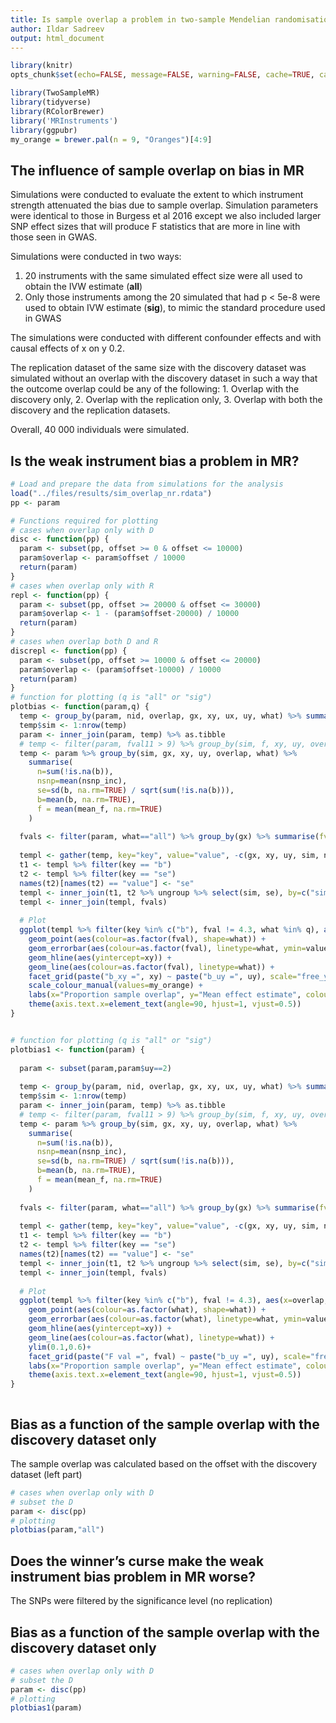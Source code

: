 ```yaml
---
title: Is sample overlap a problem in two-sample Mendelian randomisation?
author: Ildar Sadreev
output: html_document
---
```


```r
library(knitr)
opts_chunk$set(echo=FALSE, message=FALSE, warning=FALSE, cache=TRUE, cache.lazy = FALSE)
```

```r
library(TwoSampleMR)
library(tidyverse)
library(RColorBrewer)
library('MRInstruments')
library(ggpubr)
my_orange = brewer.pal(n = 9, "Oranges")[4:9]
```

## The influence of sample overlap on bias in MR

Simulations were conducted to evaluate the extent to which instrument strength attenuated the bias due to sample overlap. Simulation parameters were identical to those in Burgess et al 2016 except we also included larger SNP effect sizes that will produce F statistics that are more in line with those seen in GWAS.

Simulations were conducted in two ways:

1. 20 instruments with the same simulated effect size were all used to obtain the IVW estimate (**all**)
2. Only those instruments among the 20 simulated that had p < 5e-8 were used to obtain IVW estimate (**sig**), to mimic the standard procedure used in GWAS

The simulations were conducted with different confounder effects and with causal effects of x on y 0.2. 

The replication dataset of the same size with the discovery dataset was simulated without an overlap with the discovery dataset in such a way that the outcome overlap could be any of the following:
1. Overlap with the discovery only,
2. Overlap with the replication only,
3. Overlap with both the discovery and the replication datasets.

Overall, 40 000 individuals were simulated.

## Is the weak instrument bias a problem in MR?

```r
# Load and prepare the data from simulations for the analysis
load("../files/results/sim_overlap_nr.rdata")
pp <- param
```



```r
# Functions required for plotting
# cases when overlap only with D
disc <- function(pp) {
  param <- subset(pp, offset >= 0 & offset <= 10000)
  param$overlap <- param$offset / 10000
  return(param)
}
# cases when overlap only with R
repl <- function(pp) {
  param <- subset(pp, offset >= 20000 & offset <= 30000)
  param$overlap <- 1 - (param$offset-20000) / 10000
  return(param)
}
# cases when overlap both D and R
discrepl <- function(pp) {
  param <- subset(pp, offset >= 10000 & offset <= 20000)
  param$overlap <- (param$offset-10000) / 10000
  return(param)
}
# function for plotting (q is "all" or "sig")
plotbias <- function(param,q) {
  temp <- group_by(param, nid, overlap, gx, xy, ux, uy, what) %>% summarise()
  temp$sim <- 1:nrow(temp)
  param <- inner_join(param, temp) %>% as.tibble
  # temp <- filter(param, fval11 > 9) %>% group_by(sim, f, xy, uy, overlap) %>%
  temp <- param %>% group_by(sim, gx, xy, uy, overlap, what) %>%
    summarise(
      n=sum(!is.na(b)),
      nsnp=mean(nsnp_inc),
      se=sd(b, na.rm=TRUE) / sqrt(sum(!is.na(b))),
      b=mean(b, na.rm=TRUE),
      f = mean(mean_f, na.rm=TRUE)
    )
  
  fvals <- filter(param, what=="all") %>% group_by(gx) %>% summarise(fval=round(mean(mean_f, na.rm=TRUE), 1))
  
  templ <- gather(temp, key="key", value="value", -c(gx, xy, uy, sim, n, overlap, what))
  t1 <- templ %>% filter(key == "b")
  t2 <- templ %>% filter(key == "se")
  names(t2)[names(t2) == "value"] <- "se"
  templ <- inner_join(t1, t2 %>% ungroup %>% select(sim, se), by=c("sim"))
  templ <- inner_join(templ, fvals)
  
  # Plot
  ggplot(templ %>% filter(key %in% c("b"), fval != 4.3, what %in% q), aes(x=overlap, y=value)) +
    geom_point(aes(colour=as.factor(fval), shape=what)) +
    geom_errorbar(aes(colour=as.factor(fval), linetype=what, ymin=value - se * 1.96, ymax=value + se * 1.96), width=0) +
    geom_hline(aes(yintercept=xy)) +
    geom_line(aes(colour=as.factor(fval), linetype=what)) +
    facet_grid(paste("b_xy =", xy) ~ paste("b_uy =", uy), scale="free_y") +
    scale_colour_manual(values=my_orange) +
    labs(x="Proportion sample overlap", y="Mean effect estimate", colour="Mean instrument\nF value", shape="Instrument\nselection", linetype="Instrument\nselection") +
    theme(axis.text.x=element_text(angle=90, hjust=1, vjust=0.5))
}


# function for plotting (q is "all" or "sig")
plotbias1 <- function(param) {
  
  param <- subset(param,param$uy==2)
  
  temp <- group_by(param, nid, overlap, gx, xy, ux, uy, what) %>% summarise()
  temp$sim <- 1:nrow(temp)
  param <- inner_join(param, temp) %>% as.tibble
  # temp <- filter(param, fval11 > 9) %>% group_by(sim, f, xy, uy, overlap) %>%
  temp <- param %>% group_by(sim, gx, xy, uy, overlap, what) %>%
    summarise(
      n=sum(!is.na(b)),
      nsnp=mean(nsnp_inc),
      se=sd(b, na.rm=TRUE) / sqrt(sum(!is.na(b))),
      b=mean(b, na.rm=TRUE),
      f = mean(mean_f, na.rm=TRUE)
    )
  
  fvals <- filter(param, what=="all") %>% group_by(gx) %>% summarise(fval=round(mean(mean_f, na.rm=TRUE), 1))
  
  templ <- gather(temp, key="key", value="value", -c(gx, xy, uy, sim, n, overlap, what))
  t1 <- templ %>% filter(key == "b")
  t2 <- templ %>% filter(key == "se")
  names(t2)[names(t2) == "value"] <- "se"
  templ <- inner_join(t1, t2 %>% ungroup %>% select(sim, se), by=c("sim"))
  templ <- inner_join(templ, fvals)
  
  # Plot
  ggplot(templ %>% filter(key %in% c("b"), fval != 4.3), aes(x=overlap, y=value)) +
    geom_point(aes(colour=as.factor(what), shape=what)) +
    geom_errorbar(aes(colour=as.factor(what), linetype=what, ymin=value - se * 1.96, ymax=value + se * 1.96), width=0) +
    geom_hline(aes(yintercept=xy)) +
    geom_line(aes(colour=as.factor(what), linetype=what)) +
    ylim(0.1,0.6)+
    facet_grid(paste("F val =", fval) ~ paste("b_uy =", uy), scale="free_y") +
    labs(x="Proportion sample overlap", y="Mean effect estimate", colour="Instrument\nselection", shape="Instrument\nselection", linetype="Instrument\nselection") +
    theme(axis.text.x=element_text(angle=90, hjust=1, vjust=0.5))
}



```





## Bias as a function of the sample overlap with the discovery dataset only

The sample overlap was calculated based on the offset with the discovery dataset (left part)

```r
# cases when overlap only with D
# subset the D
param <- disc(pp)
# plotting
plotbias(param,"all")
```



## Does the winner's curse make the weak instrument bias problem in MR worse?

The SNPs were filtered by the significance level (no replication)

## Bias as a function of the sample overlap with the discovery dataset only

```r
# cases when overlap only with D
# subset the D
param <- disc(pp)
# plotting
plotbias1(param)
```


